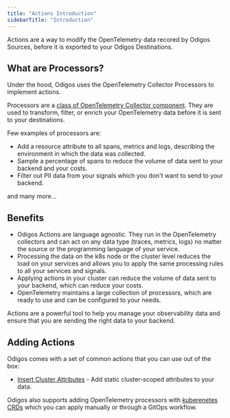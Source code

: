 ```yaml
---
title: "Actions Introduction"
sidebarTitle: "Introduction"
---
```


Actions are a way to modify the OpenTelemetry data recored by Odigos Sources, before it is exported to your Odigos Destinations.


## What are Processors?

Under the hood, Odigos uses the OpenTelemetry Collector Processors to implement actions.

Processors are a [class of OpenTelemetry Collector component](https://opentelemetry.io/docs/collector/configuration/#processors).
They are used to transform, filter, or enrich your OpenTelemetry data before it is sent to your destinations.

Few examples of processors are:
- Add a resource attribute to all spans, metrics and logs, describing the environment in which the data was collected.
- Sample a percentage of spans to reduce the volume of data sent to your backend and your costs.
- Filter out PII data from your signals which you don't want to send to your backend.

and many more...

## Benefits

- Odigos Actions are language agnostic. They run in the OpenTelemetry collectors and can act on any data type (traces, metrics, logs) no matter the source or the programming language of your service.
- Processing the data on the k8s node or the cluster level reduces the load on your services and allows you to apply the same processing rules to all your services and signals.
- Applying actions in your cluster can reduce the volume of data sent to your backend, which can reduce your costs.
- OpenTelemetry maintains a large collection of processors, which are ready to use and can be configured to your needs.

Actions are a powerful tool to help you manage your observability data and ensure that you are sending the right data to your backend.

## Adding Actions

Odigos comes with a set of common actions that you can use out of the box:

- [Insert Cluster Attributes](insertclusterattributes) - Add static cluster-scoped attributes to your data.

Odigos also supports adding OpenTelemetry processors with [kuberenetes CRDs](crd) which you can apply manually or through a GitOps workflow.
